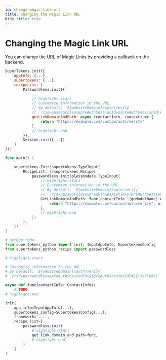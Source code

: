 ```yaml
---
id: change-magic-link-url
title: Changing the Magic Link URL
hide_title: true
---
```



# Changing the Magic Link URL

You can change the URL of Magic Links by providing a callback on the backend.

<BackendSDKTabs>
<TabItem value="nodejs">

```jsx
SuperTokens.init({
    appInfo: {...},
    supertokens: {...},
    recipeList: [
        Passwordless.init({
            ...
            // highlight-start
            // Customize information in the URL.
            // By default: `${websiteDomain}/auth/verify`
            // `?rid=passwordless&preAuthSessionId=${preAuthSessionId}#${linkCode}` will be added after it.
            getLinkDomainAndPath: async (contactInfo, context) => {
                return "https://example.com/custom/auth/verify"
            }
            // highlight-end
        }),
        Session.init({...})
    ]
});
```
</TabItem>
<TabItem value="go">

```go
func main() {

	supertokens.Init(supertokens.TypeInput{
		RecipeList: []supertokens.Recipe{
			passwordless.Init(plessmodels.TypeInput{
                // highlight-start
                // Customize information in the URL.
                // By default: `${websiteDomain}/auth/verify`
                // `?rid=passwordless&preAuthSessionId=${preAuthSessionId}#${linkCode}` will be added after it.
                GetLinkDomainAndPath: func(contactInfo ^{goModelName}.ContactInfo) (string, error) {
                    return "https://example.com/custom/auth/verify", nil
                },
                // highlight-end
            })
		},
	})
}
```

</TabItem>
<TabItem value="python">

```python
# python_todo
from supertokens_python import init, InputAppInfo, SupertokensConfig
from supertokens_python.recipe import passwordless

# highlight-start

# Customize information in the URL.
# By default: `${websiteDomain}/auth/verify`
# `?rid=passwordless&preAuthSessionId=${preAuthSessionId}#${linkCode}` will be added after it.

async def func(contactInfo: ContactInfo):
    # TODO
# highlight-end

init(
    app_info=InputAppInfo(...),
    supertokens_config=SupertokensConfig(...),
    framework='...',
    recipe_list=[
        passwordless.init(
			# highlight-start
            get_link_domain_and_path=func,
			# highlight-end            
        )
    ]
)
```

</TabItem>
</BackendSDKTabs>